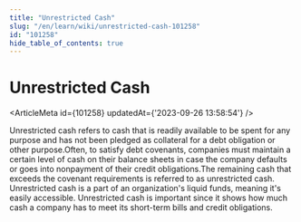 ```yaml
---
title: "Unrestricted Cash"
slug: "/en/learn/wiki/unrestricted-cash-101258"
id: "101258"
hide_table_of_contents: true
---
```



# Unrestricted Cash

<ArticleMeta id={101258} updatedAt={'2023-09-26 13:58:54'} />
<div className='border-solid border-b border-t-0 my-4 border-[var(--ifm-color-gray-300)]' />

Unrestricted cash refers to cash that is readily available to be spent for any purpose and has not been pledged as collateral for a debt obligation or other purpose.Often, to satisfy debt covenants, companies must maintain a certain level of cash on their balance sheets in case the company defaults or goes into nonpayment of their credit obligations.The remaining cash that exceeds the covenant requirements is referred to as unrestricted cash. Unrestricted cash is a part of an organization's liquid funds, meaning it's easily accessible. Unrestricted cash is important since it shows how much cash a company has to meet its short-term bills and credit obligations.
